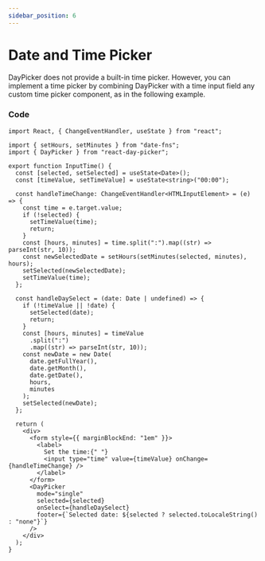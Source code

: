 ```yaml
---
sidebar_position: 6
---
```


# Date and Time Picker

DayPicker does not provide a built-in time picker. However, you can implement a time picker by combining DayPicker with a time input field any custom time picker component, as in the following example.

<BrowserWindow>
  <Examples.InputTime />
</BrowserWindow>

### Code

```tsx
import React, { ChangeEventHandler, useState } from "react";

import { setHours, setMinutes } from "date-fns";
import { DayPicker } from "react-day-picker";

export function InputTime() {
  const [selected, setSelected] = useState<Date>();
  const [timeValue, setTimeValue] = useState<string>("00:00");

  const handleTimeChange: ChangeEventHandler<HTMLInputElement> = (e) => {
    const time = e.target.value;
    if (!selected) {
      setTimeValue(time);
      return;
    }
    const [hours, minutes] = time.split(":").map((str) => parseInt(str, 10));
    const newSelectedDate = setHours(setMinutes(selected, minutes), hours);
    setSelected(newSelectedDate);
    setTimeValue(time);
  };

  const handleDaySelect = (date: Date | undefined) => {
    if (!timeValue || !date) {
      setSelected(date);
      return;
    }
    const [hours, minutes] = timeValue
      .split(":")
      .map((str) => parseInt(str, 10));
    const newDate = new Date(
      date.getFullYear(),
      date.getMonth(),
      date.getDate(),
      hours,
      minutes
    );
    setSelected(newDate);
  };

  return (
    <div>
      <form style={{ marginBlockEnd: "1em" }}>
        <label>
          Set the time:{" "}
          <input type="time" value={timeValue} onChange={handleTimeChange} />
        </label>
      </form>
      <DayPicker
        mode="single"
        selected={selected}
        onSelect={handleDaySelect}
        footer={`Selected date: ${selected ? selected.toLocaleString() : "none"}`}
      />
    </div>
  );
}
```
